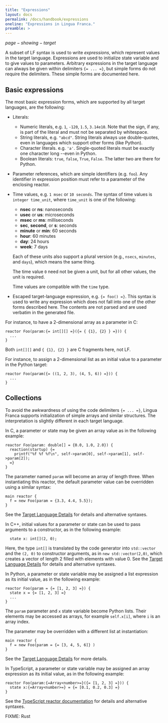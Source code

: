 ```yaml
---
title: "Expressions"
layout: docs
permalink: /docs/handbook/expressions
oneline: "Expressions in Lingua Franca."
preamble: >
---
```


$page-showing-target$

A subset of LF syntax is used to write _expressions_, which represent values in the target language. Expressions are used to initialize state variable and to give values to parameters. Arbitrary expressions in the target language can always be given within delimiters `{= ... =}`, but simple forms do not require the delimiters. These simple forms are documented here.

## Basic expressions

The most basic expression forms, which are supported by all target languages, are the following:

- Literals:
  - Numeric literals, e.g. `1`, `-120`, `1.5`, `3.14e10`. Note that the sign, if any, is part of the literal and must not be separated by whitespace.
  - String literals, e.g. `"abcd"`. String literals always use double-quotes, even in languages which support other forms (like Python).
  - Character literals. e.g. `'a'`. Single-quoted literals must be exactly one character long --even in Python.
  - Boolean literals: `true`, `false`, `True`, `False`. The latter two are there for Python.
- Parameter references, which are simple identifiers (e.g. `foo`). Any identifier in expression position must refer to a parameter of the enclosing reactor.
- Time values, e.g. `1 msec` or `10 seconds`. The syntax of time values is `integer time_unit`, where `time_unit` is one of the following:

  - **nsec** or **ns**: nanoseconds
  - **usec** or **us**: microseconds
  - **msec** or **ms**: milliseconds
  - **sec**, **second**, or **s**: seconds
  - **minute** or **min**: 60 seconds
  - **hour**: 60 minutes
  - **day**: 24 hours
  - **week**: 7 days

  Each of these units also support a plural version (e.g., `nsecs`, `minutes`, and `days`), which means the same thing.

  The time value `0` need not be given a unit, but for all other values, the unit is required.

  Time values are compatible with the `time` type.

- Escaped target-language expression, e.g. `{= foo() =}`. This syntax is used to write any expression which does not fall into one of the other forms described here. The contents are not parsed and are used verbatim in the generated file.

<div class="lf-c">

For instance, to have a 2-dimensional array as a parameter in C:

```lf-c
reactor Foo(param:{= int[][] =}({= { {1}, {2} } =})) {
  ...
}
```

Both `int[][]` and `{ {1}, {2} }` are C fragments here, not LF.

</div>

<div class="lf-py">

For instance, to assign a 2-dimensional list as an initial value to a parameter
in the Python target:

```lf-py
reactor Foo(param({= ((1, 2, 3), (4, 5, 6)) =})) {
  ...
}
```

</div>

## Collections

<div class="lf-c lf-cpp lf-ts lf-rs">

To avoid the awkwardness of using the code delimiters `{= ... =}`, Lingua Franca supports initialization of simple arrays and similar structures. The interpretation is slightly different in each target language.

</div>

<div class="lf-c">

In C, a parameter or state may be given an array value as in the following example:

```lf-c
reactor Foo(param: double[] = {0.0, 1.0, 2.0}) {
  reaction(startup) {=
    printf("%f %f %f\n", self->param[0], self->param[1], self->param[2]);
  =}
}
```

The parameter named `param` will become an array of length three. When instantiating this reactor, the default parameter value can be overridden using a similar syntax:

```lf-c
main reactor {
  f = new Foo(param = {3.3, 4.4, 5.5});
}
```

See the [Target Language Details](<../reference/Target Language Details.mdx>) for details and alternative syntaxes.

</div>

<div class="lf-cpp">

In C++, initial values for a parameter or state can be used to pass arguments to a constructor, as in the following example:

```lf-cpp
  state x: int[](2, 0);
```

Here, the type `int[]` is translated by the code generator into `std::vector` and the `(2, 0)` to constructor arguments, as in `new std::vector(2,0)`, which creates a vector of length 2 filled with elements with value 0. See the [Target Language Details](<../reference/Target Language Details.mdx>) for details and alternative syntaxes.

</div>

<div class="lf-py">

In Python, a parameter or state variable may be assigned a list expression as its initial value, as in the following example:

```lf-py
reactor Foo(param = {= [1, 2, 3] =}) {
  state x = {= [1, 2, 3] =}
  ...
}
```

The `param` parameter and `x` state variable become Python lists.
Their elements may be accessed as arrays, for example `self.x[i]`, where `i` is an array index.

The parameter may be overridden with a different list at instantiation:

```lf-py
main reactor {
  f = new Foo(param = {= [3, 4, 5, 6]} )
}
```

See the [Target Language Details](<../reference/Target Language Details.mdx>) for more details.

</div>

<div class="lf-ts">

In TypeScript, a parameter or state variable may be assigned an array expression as its initial value, as in the following example:

```lf-ts
reactor Foo(param:{=Array<number>=}({= [1, 2, 3] =})) {
  state x:{=Array<number>=} = {= [0.1, 0.2, 0.3] =}
}
```

See the [TypeScript reactor documentation](<../reference/Target Language Details.mdx>) for details and alternative syntaxes.

</div>

<div class="lf-rs warning">

FIXME: Rust

</div>
